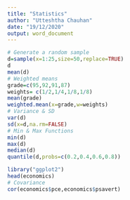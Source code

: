 ---
title: "Statistics"
author: "Utteshtha Chauhan"
date: "19/12/2020"
output: word_document
---

```{r}
# Generate a random sample
d=sample(x=1:25,size=50,replace=TRUE)
d
mean(d)
# Weighted means
grade=c(95,92,91,87)
weights= c(1/2,1/4,1/8,1/8)
mean(grade)
weighted.mean(x=grade,w=weights)
# Variance & SD
var(d)
sd(x=d,na.rm=FALSE)
# Min & Max Functions
min(d)
max(d)
median(d)
quantile(d,probs=c(0.2,0.4,0.6,0.8))
```
```{r}
library("ggplot2")
head(economics)
# Covariance
cor(economics$pce,economics$psavert)
```
